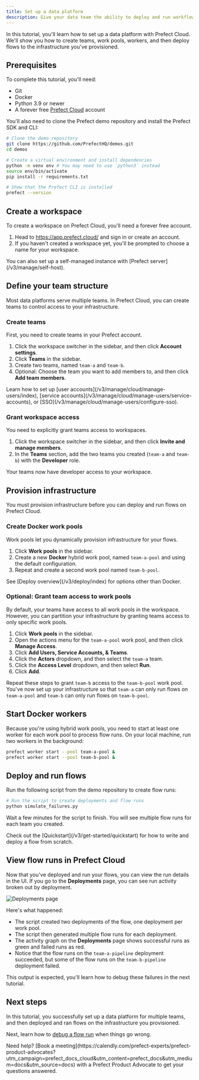 ```yaml
---
title: Set up a data platform
description: Give your data team the ability to deploy and run workflows.
---
```


In this tutorial, you'll learn how to set up a data platform with Prefect Cloud.
We'll show you how to create teams, work pools, workers, and then deploy flows to the infrastructure you've provisioned.

## Prerequisites

To complete this tutorial, you'll need:

- Git
- Docker
- Python 3.9 or newer
- A forever free [Prefect Cloud](https://app.prefect.cloud/) account

You'll also need to clone the Prefect demo repository and install the Prefect SDK and CLI:

```bash
# Clone the demo repository
git clone https://github.com/PrefectHQ/demos.git
cd demos
```

```bash
# Create a virtual environment and install dependencies
python -m venv env # You may need to use `python3` instead
source env/bin/activate
pip install -r requirements.txt
```

```bash
# Show that the Prefect CLI is installed
prefect --version
```

## Create a workspace

To create a workspace on Prefect Cloud, you'll need a forever free account.

1. Head to https://app.prefect.cloud/ and sign in or create an account.
1. If you haven't created a workspace yet, you'll be prompted to choose a name for your workspace.

<Note>
You can also set up a self-managed instance with [Prefect server](/v3/manage/self-host).
</Note>

## Define your team structure

Most data platforms serve multiple teams.
In Prefect Cloud, you can create teams to control access to your infrastructure.

### Create teams

First, you need to create teams in your Prefect account.

1. Click the workspace switcher in the sidebar, and then click **Account settings**.
1. Click **Teams** in the sidebar.
1. Create two teams, named `team-a` and `team-b`.
1. Optional: Choose the team you want to add members to, and then click **Add team members**.

<Note>
Learn how to set up [user accounts](/v3/manage/cloud/manage-users/index), [service accounts](/v3/manage/cloud/manage-users/service-accounts), or [SSO](/v3/manage/cloud/manage-users/configure-sso).
</Note>

### Grant workspace access

You need to explicitly grant teams access to workspaces.

1. Click the workspace switcher in the sidebar, and then click **Invite and manage members**.
1. In the **Teams** section, add the two teams you created (`team-a` and `team-b`) with the **Developer** role.

Your teams now have developer access to your workspace.

## Provision infrastructure

You must provision infrastructure before you can deploy and run flows on Prefect Cloud.

### Create Docker work pools

Work pools let you dynamically provision infrastructure for your flows.

1. Click **Work pools** in the sidebar.
1. Create a new **Docker** hybrid work pool, named `team-a-pool` and using the default configuration.
1. Repeat and create a second work pool named `team-b-pool`.

<Note>
See [Deploy overview](/v3/deploy/index) for options other than Docker.
</Note>

### Optional: Grant team access to work pools

By default, your teams have access to all work pools in the workspace.
However, you can partition your infrastructure by granting teams access to only specific work pools.

1. Click **Work pools** in the sidebar.
1. Open the actions menu for the `team-a-pool` work pool, and then click **Manage Access**.
1. Click **Add Users, Service Accounts, & Teams**.
1. Click the **Actors** dropdown, and then select the `team-a` team.
1. Click the **Access Level** dropdown, and then select **Run**.
1. Click **Add**.

Repeat these steps to grant `team-b` access to the `team-b-pool` work pool.
You've now set up your infrastructure so that `team-a` can only run flows on `team-a-pool` and `team-b` can only run flows on `team-b-pool`.

## Start Docker workers

Because you're using hybrid work pools, you need to start at least one worker for each work pool to process flow runs.
On your local machine, run two workers in the background:

```bash
prefect worker start --pool team-a-pool &
prefect worker start --pool team-b-pool &
```

## Deploy and run flows

Run the following script from the demo repository to create flow runs:

```bash
# Run the script to create deployments and flow runs
python simulate_failures.py
```

Wait a few minutes for the script to finish.
You will see multiple flow runs for each team you created.

<Note>
Check out the [Quickstart](/v3/get-started/quickstart) for how to write and deploy a flow from scratch.
</Note>

## View flow runs in Prefect Cloud

Now that you've deployed and run your flows, you can view the run details in the UI.
If you go to the **Deployments** page, you can see run activity broken out by deployment.

![Deployments page](/v3/img/ui/deployments-page.png)

Here's what happened:

- The script created two deployments of the flow, one deployment per work pool.
- The script then generated multiple flow runs for each deployment.
- The activity graph on the **Deployments** page shows successful runs as green and failed runs as red.
- Notice that the flow runs on the `team-a-pipeline` deployment succeeded, but some of the flow runs on the `team-b-pipeline` deployment failed.

This output is expected, you'll learn how to debug these failures in the next tutorial.

## Next steps

In this tutorial, you successfully set up a data platform for multiple teams, and then deployed and ran flows on the infrastructure you provisioned.

Next, learn how to [debug a flow run](/v3/tutorials/debug) when things go wrong.

<Tip>
Need help? [Book a meeting](https://calendly.com/prefect-experts/prefect-product-advocates?utm_campaign=prefect_docs_cloud&utm_content=prefect_docs&utm_medium=docs&utm_source=docs) with a Prefect Product Advocate to get your questions answered.
</Tip>
